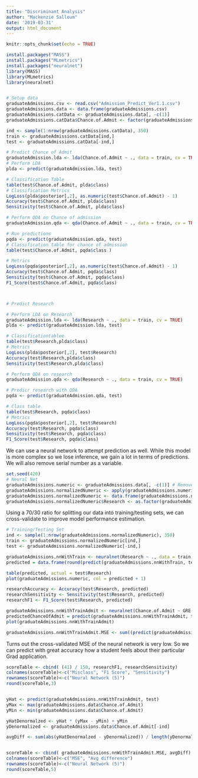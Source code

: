 ```yaml
---
title: "Discriminant Analysis"
author: "Mackenzie Salloum"
date: '2019-03-31'
output: html_document
---
```


```r
knitr::opts_chunk$set(echo = TRUE)
```

```r
install.packages("MASS")
install.packages("MLmetrics")
install.packages("neuralnet")
library(MASS)
library(MLmetrics)
library(neuralnet)


# Setup data
graduateAdmissions.csv <- read.csv("Admission_Predict_Ver1.1.csv")
graduateAdmissions.data <- data.frame(graduateAdmissions.csv)
graduateAdmissions.catData <- graduateAdmissions.data[, -c(1)]
graduateAdmissions.catData$Chance.of.Admit <- factor(graduateAdmissions.data$Chance.of.Admit > 0.5)

ind <- sample(1:nrow(graduateAdmissions.catData), 350)
train <- graduateAdmissions.catData[ind,]
test <- graduateAdmissions.catData[-ind,]

# Predict Chance of Admit
graduateAdmission.lda <- lda(Chance.of.Admit ~ ., data = train, cv = TRUE)
# Perform LDA
plda <- predict(graduateAdmission.lda, test)

# Classification Table
table(test$Chance.of.Admit, plda$class)
# Classification Metrics
LogLoss(plda$posterior[,2], as.numeric(test$Chance.of.Admit) - 1)
Accuracy(test$Chance.of.Admit, plda$class)
Sensitivity(test$Chance.of.Admit, plda$class)

# Perform QDA on Chance of admission
graduateAdmission.qda <- qda(Chance.of.Admit ~ ., data = train, cv = TRUE)

# Run predictions
pqda <- predict(graduateAdmission.qda, test)
# Classification table for chance of admission
table(test$Chance.of.Admit, pqda$class )

# Metrics
LogLoss(pqda$posterior[,2], as.numeric(test$Chance.of.Admit) - 1)
Accuracy(test$Chance.of.Admit, pqda$class)
Sensitivity(test$Chance.of.Admit, pqda$class)
F1_Score(test$Chance.of.Admit, pqda$class)



# Predict Research

# Perform LDA on Research
graduateAdmission.lda <- lda(Research ~ ., data = train, cv = TRUE)
plda <- predict(graduateAdmission.lda, test)

# Classificationtablee
table(test$Research,plda$class)
# Metrics
LogLoss(plda$posterior[,2], test$Research)
Accuracy(test$Research,plda$class)
Sensitivity(test$Research,plda$class)

# Perform QDA on research
graduateAdmission.qda <- qda(Research ~ ., data = train, cv = TRUE)

# Predicr research with QDA
pqda <- predict(graduateAdmission.qda, test)

# Class table
table(test$Research, pqda$class)
# Metrics
LogLoss(pqda$posterior[,2], test$Research)
Accuracy(test$Research, pqda$class)
Sensitivity(test$Research, pqda$class)
F1_Score(test$Research, pqda$class)
```



We can use a neural network to attempt prediction as well. While this model is more complex so we lose inference, we gain a lot in terms of predictions. We will also remove serial number as a variable.
```r
set.seed(420)
# Neural Net
graduateAdmissions.numeric <- graduateAdmissions.data[, -c(1)] # Remove serial number
graduateAdmissions.normalizedNumeric <- apply(graduateAdmissions.numeric, 2, function(v) (v-min(v)) / (max(v) - min(v)))
graduateAdmissions.normalizedNumeric <- data.frame(graduateAdmissions.normalizedNumeric)
graduateAdmissions.normalizedNumeric$Research <- as.factor(graduateAdmissions.normalizedNumeric$Research)
```


Using a 70/30 ratio for splitting our data into training/testing sets, we can cross-validate to improve model performance estimation.
```r
# Training/Testing Set
ind <- sample(1:nrow(graduateAdmissions.normalizedNumeric), 350)
train <- graduateAdmissions.normalizedNumeric[ind,]
test <- graduateAdmissions.normalizedNumeric[-ind,]

graduateAdmissions.nnWithTrain <- neuralnet(Research ~ ., data = train, hidden = 5, linear.output = FALSE, stepmax = 1e+05)
predicted = data.frame(round(predict(graduateAdmissions.nnWithTrain, test, type = "class"), 0))$X2

table(predicted, actual = test$Research)
plot(graduateAdmissions.numeric, col = predicted + 1)
```

```r
researchAccuracy <- Accuracy(test$Research, predicted)
researchSensitivity <- Sensitivity(test$Research, predicted)
researchF1 <- F1_Score(test$Research, predicted)
```


```r
graduateAdmissions.nnWithTrainAdmit <- neuralnet(Chance.of.Admit ~ GRE.Score + TOEFL.Score + University.Rating + SOP + LOR + CGPA, data = train, hidden = 5)
predictedChanceOfAdmit = predict(graduateAdmissions.nnWithTrainAdmit, test)
plot(graduateAdmissions.nnWithTrainAdmit)

graduateAdmissions.nnWithTrainAdmit.MSE <- sum((predict(graduateAdmissions.nnWithTrainAdmit, data.frame(test)) - test$Chance.of.Admit) ^ 2) / nrow(test)
```
Turns out the cross-validated MSE of the neural network is very low. So we can predict with great accuracy how a student feels about their particular Grad application.

```r
scoreTable <- cbind( (41) / 150, researchF1, researchSensitivity)
colnames(scoreTable)<-c("Misclass", "F1 Score", "Sensitivity")
rownames(scoreTable)<-c("Neural Network (5)")
round(scoreTable,3)


yHat <- predict(graduateAdmissions.nnWithTrainAdmit, test)
yMax <- max(graduateAdmissions.data$Chance.of.Admit)
yMin <- min(graduateAdmissions.data$Chance.of.Admit)

yHatDenormalzed <- yHat * (yMax - yMin) + yMin
yDenormalized <- graduateAdmissions.data$Chance.of.Admit[-ind]

avgDiff <- sum(abs(yHatDenormalzed - yDenormalized)) / length(yDenormalized)


scoreTable <- cbind( graduateAdmissions.nnWithTrainAdmit.MSE, avgDiff)
colnames(scoreTable)<-c("MSE", "Avg difference")
rownames(scoreTable)<-c("Neural Network (5)")
round(scoreTable,5)
```





